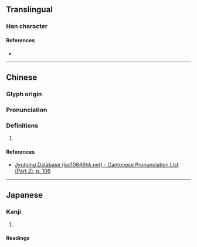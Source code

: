 {{character info}}
==Translingual==

===Han character===
{{Han char|rn=61|rad=心|as=04|sn=7|four=|canj=PNIN,XPNIN|ids=⿰忄予}}

====References====
* {{Han ref|kx=0378.020|dkj=10371|dj=0706.020|hdz=42279.040|uh=5FEC|ud=24556}}

----

==Chinese==
{{zh-forms}}

===Glyph origin===
{{Han etym}}

===Pronunciation===
{{zh-pron
|m=yù
|c=jyu6
|mc=y
|oc=y
|cat=
}}

===Definitions===
{{zh-hanzi}}

# {{rfdef|zh}}

====References====
* [http://www.iso10646hk.net/jp/document/download.jsp Jyutping Database (iso10646hk.net) - Cantonese Pronunciation List (Part 2), p. 106]

----

==Japanese==

===Kanji===
{{ja-kanji|grade=|rs=心04}}

# {{rfdef|ja|sort=心04}}

====Readings====
{{rfv-pron|ja}}
{{ja-readings
|goon=よ<!--, しょ-->
|kanon=よ<!--, しょ-->
|kun=あらかじ-め, やす-んずる
}}